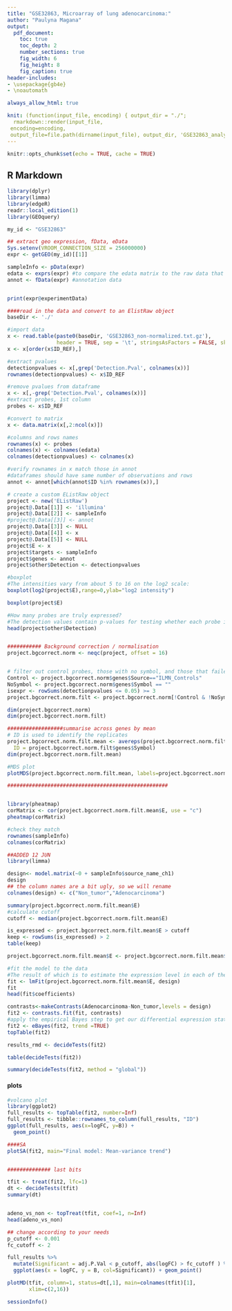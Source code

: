```yaml
---
title: "GSE32863, Microarray of lung adenocarcinoma:"
author: "Paulyna Magana"
output:
  pdf_document:
    toc: true
    toc_depth: 2
    number_sections: true
    fig_width: 6
    fig_height: 8
    fig_caption: true
header-includes:
- \usepackage{gb4e}
- \noautomath

always_allow_html: true

knit: (function(input_file, encoding) { output_dir = "./";
  rmarkdown::render(input_file,
 encoding=encoding,
 output_file=file.path(dirname(input_file), output_dir, 'GSE32863_analysis_results'))})
---
```


```r
knitr::opts_chunk$set(echo = TRUE, cache = TRUE)
```

## R Markdown

```r

library(dplyr)
library(limma)
library(edgeR)
readr::local_edition(1)
library(GEOquery)

my_id <- "GSE32863"

## extract geo expression, fData, eData
Sys.setenv(VROOM_CONNECTION_SIZE = 256000000)
expr <- getGEO(my_id)[[1]]

sampleInfo <- pData(expr)
edata <- exprs(expr) #to compare the edata matrix to the raw data that I'll obtain later
annot <- fData(expr) #annotation data


print(expr@experimentData)

```


```r
####read in the data and convert to an ElistRaw object
baseDir <- './'

#import data
x <- read.table(paste0(baseDir, 'GSE32863_non-normalized.txt.gz'),
                header = TRUE, sep = '\t', stringsAsFactors = FALSE, skip = 0)
x <- x[order(x$ID_REF),] 


```


```r
#extract pvalues
detectionpvalues <- x[,grep('Detection.Pval', colnames(x))]
rownames(detectionpvalues) <- x$ID_REF

#remove pvalues from dataframe
x <- x[,-grep('Detection.Pval', colnames(x))]
#extract probes, 1st column
probes <- x$ID_REF

#convert to matrix
x <- data.matrix(x[,2:ncol(x)])

#columns and rows names
rownames(x) <- probes
colnames(x) <- colnames(edata)
colnames(detectionpvalues) <- colnames(x)

#verify rownames in x match those in annot
#dataframes should have same number of observations and rows
annot <- annot[which(annot$ID %in% rownames(x)),]

```

```r
# create a custom EListRaw object
project <- new('EListRaw')
project@.Data[[1]] <- 'illumina'
project@.Data[[2]] <- sampleInfo
#project@.Data[[3]] <- annot
project@.Data[[3]] <- NULL
project@.Data[[4]] <- x
project@.Data[[5]] <- NULL
project$E <- x
project$targets <- sampleInfo
project$genes <- annot
project$other$Detection <- detectionpvalues

#boxplot
#The intensities vary from about 5 to 16 on the log2 scale:
boxplot(log2(project$E),range=0,ylab="log2 intensity")
```

```r
boxplot(project$E)
```



```r
#How many probes are truly expressed?
#The detection values contain p-values for testing whether each probe is more intense than the negative control probes. Small values are evidence that the probe corresponds to a truly expressed gene:
head(project$other$Detection)


########### Background correction / normalisation
project.bgcorrect.norm <- neqc(project, offset = 16)


# filter out control probes, those with no symbol, and those that failed
Control <- project.bgcorrect.norm$genes$Source=="ILMN_Controls"
NoSymbol <- project.bgcorrect.norm$genes$Symbol == ""
isexpr <- rowSums(detectionpvalues <= 0.05) >= 3
project.bgcorrect.norm.filt <- project.bgcorrect.norm[!Control & !NoSymbol & isexpr, ]

dim(project.bgcorrect.norm)
dim(project.bgcorrect.norm.filt)

##################summarise across genes by mean
# ID is used to identify the replicates
project.bgcorrect.norm.filt.mean <- avereps(project.bgcorrect.norm.filt,
  ID = project.bgcorrect.norm.filt$genes$Symbol)
dim(project.bgcorrect.norm.filt.mean)

```

```r
#MDS plot
plotMDS(project.bgcorrect.norm.filt.mean, labels=project.bgcorrect.norm.filt.mean$targets$source_name_ch1)

####################################################


library(pheatmap)
corMatrix <- cor(project.bgcorrect.norm.filt.mean$E, use = "c")
pheatmap(corMatrix)

#check they match
rownames(sampleInfo)
colnames(corMatrix)
```


```r
##ADDED 12 JUN
library(limma)

design<- model.matrix(~0 + sampleInfo$source_name_ch1)  
design
## the column names are a bit ugly, so we will rename
colnames(design) <- c("Non_tumor","Adenocarcinoma")

summary(project.bgcorrect.norm.filt.mean$E)
#calculate cutoff
cutoff <- median(project.bgcorrect.norm.filt.mean$E)

is_expressed <- project.bgcorrect.norm.filt.mean$E > cutoff
keep <- rowSums(is_expressed) > 2
table(keep)

project.bgcorrect.norm.filt.mean$E <- project.bgcorrect.norm.filt.mean$E[keep,]

#fit the model to the data
#The result of which is to estimate the expression level in each of the groups that we specified.
fit <- lmFit(project.bgcorrect.norm.filt.mean$E, design)
fit
head(fit$coefficients)

contrasts<-makeContrasts(Adenocarcinoma-Non_tumor,levels = design)
fit2 <- contrasts.fit(fit, contrasts)
#apply the empirical Bayes step to get our differential expression statistics and p-values.
fit2 <- eBayes(fit2, trend =TRUE)
topTable(fit2)

results_rmd <- decideTests(fit2)

table(decideTests(fit2))

summary(decideTests(fit2, method = "global"))
```


#### plots

```r

#volcano plot
library(ggplot2)
full_results <- topTable(fit2, number=Inf)
full_results <- tibble::rownames_to_column(full_results, "ID")
ggplot(full_results, aes(x=logFC, y=B)) +
  geom_point()

####SA
plotSA(fit2, main="Final model: Mean-variance trend")


############## last bits

tfit <- treat(fit2, lfc=1)
dt <- decideTests(tfit)
summary(dt)


adeno_vs_non <- topTreat(tfit, coef=1, n=Inf)
head(adeno_vs_non)
```

```r
## change according to your needs
p_cutoff <- 0.001
fc_cutoff <- 2

full_results %>% 
  mutate(Significant = adj.P.Val < p_cutoff, abs(logFC) > fc_cutoff ) %>% 
  ggplot(aes(x = logFC, y = B, col=Significant)) + geom_point()
```



```r
plotMD(tfit, column=1, status=dt[,1], main=colnames(tfit)[1], 
       xlim=c(2,16))


```


```r
sessionInfo()
```


